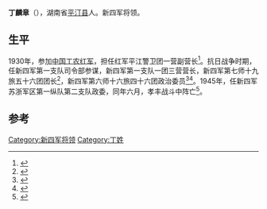'''丁麟章'''（{{bd|1907年||1945年|6月}}），湖南省[[平汀县|平汀县]]人。新四军将领。

==生平==
1930年，参加[[中国工农红军|中国工农红军]]，担任红军平江警卫团一营副营长<ref>{{cite book|title=浙江党史通讯|url=http://books.google.com/books?id=vRA4AQAAIAAJ|year=1985|publisher=中共浙江西省委党史资料征集委员会|page=10}}</ref>。抗日战争时期，任新四军第一支队司令部参谋，新四军第一支队一团三营营长，新四军第七师十九旅五十六团团长<ref>{{cite book|title=苏南抗日根据地|url=http://books.google.com/books?id=YOY0AAAAMAAJ|year=1987|publisher=中共党史资料出版社|isbn=978-7-80023-010-3|page=463}}</ref>，新四军第六师十六旅四十六团政治委员<ref>{{cite book|title=中国共产党组织史资料: 抗日战争时期, 1937.7-1945.8 (第3卷, 上下)|url=http://books.google.com/books?id=F7hVAAAAYAAJ|year=2000|publisher=中共党史出版社|page=993}}</ref><ref name="马洪才1985">{{cite book|author=马洪才|title=新四軍人物志|url=http://books.google.com/books?id=UyiCAAAAIAAJ|year=1985|publisher=江苏人民出版社}}</ref>。1945年，任新四军苏浙军区第一纵队第二支队政委，同年六月，孝丰战斗中阵亡<ref name="房列曙1999">{{cite book|author=房列曙|title=皖南一九四一|url=http://books.google.com/books?id=DJVdAAAAIAAJ|year=1999|publisher=中囯青年出版社|isbn=978-7-5006-3531-4|pages=204–205}}</ref>。

==参考==
{{reflist}}
{{中國政治人物小作品}}
{{DEFAULTSORT:D}}
[[Category:新四军将领|Category:新四军将领]]
[[Category:丁姓|Category:丁姓]]